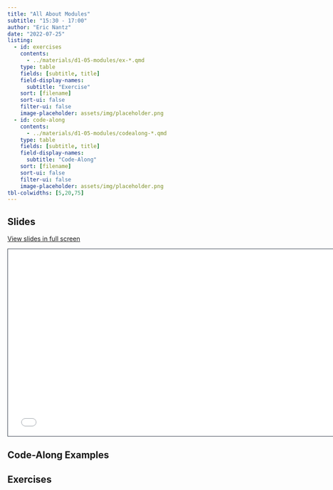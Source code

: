 ```yaml
---
title: "All About Modules"
subtitle: "15:30 - 17:00"
author: "Eric Nantz"
date: "2022-07-25"
listing:
  - id: exercises
    contents:
      - ../materials/d1-05-modules/ex-*.qmd
    type: table
    fields: [subtitle, title]
    field-display-names: 
      subtitle: "Exercise"
    sort: [filename]
    sort-ui: false
    filter-ui: false
    image-placeholder: assets/img/placeholder.png
  - id: code-along
    contents:
      - ../materials/d1-05-modules/codealong-*.qmd
    type: table
    fields: [subtitle, title]
    field-display-names: 
      subtitle: "Code-Along"
    sort: [filename]
    sort-ui: false
    filter-ui: false
    image-placeholder: assets/img/placeholder.png
tbl-colwidths: [5,20,75]
---
```


## Slides

[View slides in full screen](../materials/d1-05-modules/index.html)

```{=html}
<iframe class="slide-deck" src="../materials/d1-05-modules/" height="420" width="747" style="border: 1px solid #2e3846;"></iframe>
```

## Code-Along Examples

::: {#code-along}
:::

## Exercises

::: {#exercises}
:::
